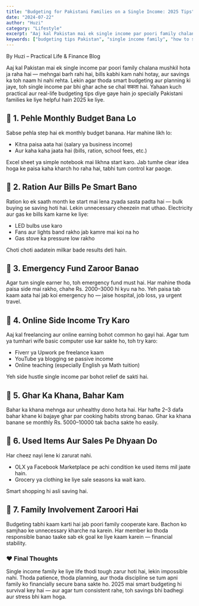 ```yaml
---
title: "Budgeting for Pakistani Families on a Single Income: 2025 Tips"
date: "2024-07-22"
author: "Huzi"
category: "Lifestyle"
excerpt: "Aaj kal Pakistan mai ek single income par poori family chalana mushkil hota ja raha hai. Lekin agar thoda smart budgeting aur planning ki jaye, toh single income par bhi ghar ache se chal sakta hai."
keywords: ["budgeting tips Pakistan", "single income family", "how to save money in Pakistan", "family budget plan", "financial planning 2025"]
---
```


By Huzi – Practical Life & Finance Blog

Aaj kal Pakistan mai ek single income par poori family chalana mushkil hota ja raha hai — mehngai barh rahi hai, bills kabhi kam nahi hotay, aur savings ka toh naam hi nahi rehta. Lekin agar thoda smart budgeting aur planning ki jaye, toh single income par bhi ghar ache se chal सकता hai. Yahaan kuch practical aur real-life budgeting tips diye gaye hain jo specially Pakistani families ke liye helpful hain 2025 ke liye.

## 💸 1. Pehle Monthly Budget Bana Lo

Sabse pehla step hai ek monthly budget banana.
Har mahine likh lo:

*   Kitna paisa aata hai (salary ya business income)
*   Aur kaha kaha jaata hai (bills, ration, school fees, etc.)

Excel sheet ya simple notebook mai likhna start karo. Jab tumhe clear idea hoga ke paisa kaha kharch ho raha hai, tabhi tum control kar paoge.

## 🛒 2. Ration Aur Bills Pe Smart Bano

Ration ko ek saath month ke start mai lena zyada sasta padta hai — bulk buying se saving hoti hai.
Lekin unnecessary cheezein mat uthao.
Electricity aur gas ke bills kam karne ke liye:

*   LED bulbs use karo
*   Fans aur lights band rakho jab kamre mai koi na ho
*   Gas stove ka pressure low rakho

Choti choti aadatein milkar bade results deti hain.

## 🏦 3. Emergency Fund Zaroor Banao

Agar tum single earner ho, toh emergency fund must hai.
Har mahine thoda paisa side mai rakho, chahe Rs. 2000–3000 hi kyu na ho.
Yeh paisa tab kaam aata hai jab koi emergency ho — jaise hospital, job loss, ya urgent travel.

## 📱 4. Online Side Income Try Karo

Aaj kal freelancing aur online earning bohot common ho gayi hai.
Agar tum ya tumhari wife basic computer use kar sakte ho, toh try karo:

*   Fiverr ya Upwork pe freelance kaam
*   YouTube ya blogging se passive income
*   Online teaching (especially English ya Math tuition)

Yeh side hustle single income par bohot relief de sakti hai.

## 🍛 5. Ghar Ka Khana, Bahar Kam

Bahar ka khana mehnga aur unhealthy dono hota hai.
Har hafte 2–3 dafa bahar khane ki bajaye ghar par cooking habits strong banao.
Ghar ka khana banane se monthly Rs. 5000–10000 tak bacha sakte ho easily.

## 👕 6. Used Items Aur Sales Pe Dhyaan Do

Har cheez nayi lene ki zarurat nahi.

*   OLX ya Facebook Marketplace pe achi condition ke used items mil jaate hain.
*   Grocery ya clothing ke liye sale seasons ka wait karo.

Smart shopping hi asli saving hai.

## 📅 7. Family Involvement Zaroori Hai

Budgeting tabhi kaam karti hai jab poori family cooperate kare.
Bachon ko samjhao ke unnecessary kharche na karein.
Har member ko thoda responsible banao taake sab ek goal ke liye kaam karein — financial stability.

### ❤️ Final Thoughts

Single income family ke liye life thodi tough zarur hoti hai, lekin impossible nahi.
Thoda patience, thoda planning, aur thoda discipline se tum apni family ko financially secure bana sakte ho.
2025 mai smart budgeting hi survival key hai — aur agar tum consistent rahe, toh savings bhi badhegi aur stress bhi kam hoga.
